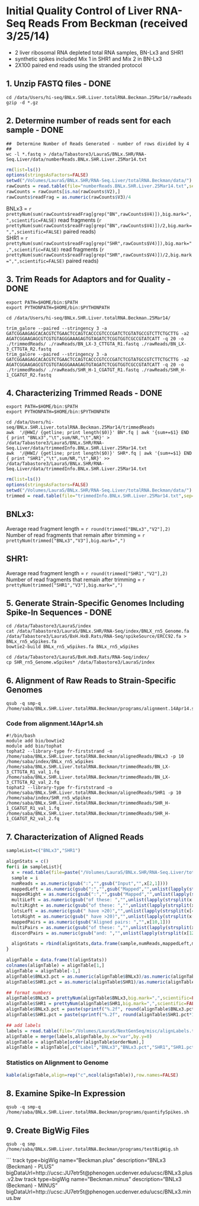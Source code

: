 Initial Quality Control of Liver RNA-Seq Reads From Beckman (received 3/25/14)
=========================
* 2 liver ribosomal RNA depleted total RNA samples, BN-Lx3 and SHR1
* synthetic spikes included Mix 1 in SHR1 and Mix 2 in BN-Lx3
* 2X100 paired end reads using the stranded protocol


1. Unzip FASTQ files - DONE
----------------------------
```
cd /data/Users/hi-seq/BNLx.SHR.Liver.totalRNA.Beckman.25Mar14/rawReads
gzip -d *.gz
```

2. Determine number of reads sent for each sample - DONE
----------------------------------------------------------
```
##  Determine Number of Reads Generated - number of rows divided by 4  ##
wc -l *.fastq > /data/Tabastore3/LauraS/BNLx.SHR/RNA-Seq.Liver/data/numberReads.BNLx.SHR.Liver.25Mar14.txt
```

```r
rm(list=ls())
options(stringsAsFactors=FALSE)
setwd("/Volumes/LauraS/BNLx.SHR/RNA-Seq.Liver/totalRNA.Beckman/data/")
rawCounts = read.table(file="numberReads.BNLx.SHR.Liver.25Mar14.txt",sep=" ",header=FALSE,fill=TRUE)
rawCounts = rawCounts[is.na(rawCounts$V2),]
rawCounts$readFrag = as.numeric(rawCounts$V3)/4
```

BNLx3 = `r prettyNum(sum(rawCounts$readFrag[grep("BN",rawCounts$V4)]),big.mark=",",scientific=FALSE)` read fragments (`r prettyNum(sum(rawCounts$readFrag[grep("BN",rawCounts$V4)])/2,big.mark=",",scientific=FALSE)` paired reads)  
SHR1 = `r prettyNum(sum(rawCounts$readFrag[grep("SHR",rawCounts$V4)]),big.mark=",",scientific=FALSE)` read fragments (`r prettyNum(sum(rawCounts$readFrag[grep("SHR",rawCounts$V4)])/2,big.mark=",",scientific=FALSE)` paired reads)


3. Trim Reads for Adaptors and for Quality - DONE
--------------------------------------------
```
export PATH=$HOME/bin:$PATH
export PYTHONPATH=$HOME/bin:$PYTHONPATH

cd /data/Users/hi-seq/BNLx.SHR.Liver.totalRNA.Beckman.25Mar14/

trim_galore --paired --stringency 3 -a GATCGGAAGAGCACACGTCTGAACTCCAGTCACCCGTCCCGATCTCGTATGCCGTCTTCTGCTTG -a2 AGATCGGAAGAGCGTCGTGTAGGGAAAGAGTGTAGATCTCGGTGGTCGCCGTATCATT -q 20 -o ./trimmedReads/ ./rawReads/BN_LX-3_CTTGTA_R1.fastq ./rawReads/BN_LX-3_CTTGTA_R2.fastq
trim_galore --paired --stringency 3 -a GATCGGAAGAGCACACGTCTGAACTCCAGTCACCCGTCCCGATCTCGTATGCCGTCTTCTGCTTG -a2 AGATCGGAAGAGCGTCGTGTAGGGAAAGAGTGTAGATCTCGGTGGTCGCCGTATCATT -q 20 -o ./trimmedReads/ ./rawReads/SHR_H-1_CGATGT_R1.fastq ./rawReads/SHR_H-1_CGATGT_R2.fastq
```

4. Characterizing Trimmed Reads - DONE
----------------------------------
```
export PATH=$HOME/bin:$PATH
export PYTHONPATH=$HOME/bin:$PYTHONPATH

cd /data/Users/hi-seq/BNLx.SHR.Liver.totalRNA.Beckman.25Mar14/trimmedReads
awk  '/@HWI/ {getline; print length($0)}' BN*.fq | awk '{sum+=$1} END { print "BNLx3","\t",sum/NR,"\t",NR}' > /data/Tabastore3/LauraS/BNLx.SHR/RNA-Seq.Liver/data/trimmedInfo.BNLx.SHR.Liver.25Mar14.txt
awk  '/@HWI/ {getline; print length($0)}' SHR*.fq | awk '{sum+=$1} END { print "SHR1","\t",sum/NR,"\t",NR}' >> /data/Tabastore3/LauraS/BNLx.SHR/RNA-Seq.Liver/data/trimmedInfo.BNLx.SHR.Liver.25Mar14.txt
```

```r
rm(list=ls())
options(stringsAsFactors=FALSE)
setwd("/Volumes/LauraS/BNLx.SHR/RNA-Seq.Liver/totalRNA.Beckman/data/")
trimmed = read.table(file="trimmedInfo.BNLx.SHR.Liver.25Mar14.txt",sep="\t",header=FALSE,row.names=1)
```

BNLx3:
------
Average read fragment length = `r round(trimmed["BNLx3","V2"],2)`  
Number of read fragments that remain after trimming = `r prettyNum(trimmed["BNLx3","V3"],big.mark=",")`

SHR1:
------
Average read fragment length = `r round(trimmed["SHR1","V2"],2)`  
Number of read fragments that remain after trimming = `r prettyNum(trimmed["SHR1","V3"],big.mark=",")`


5.  Generate Strain-Specific Genomes Including Spike-In Sequences - DONE
-------------------------------------------
```
cd /data/Tabastore3/LauraS/index
cat /data/Tabastore3/LauraS/BNLx.SHR/RNA-Seq/index/BNLX_rn5_Genome.fa /data/Tabastore3/LauraS/BxH.HxB.Rats/RNA-Seq/spikeSource/ERCC92.fa > BNLx_rn5_wSpikes.fa
bowtie2-build BNLx_rn5_wSpikes.fa BNLx_rn5_wSpikes

cd /data/Tabastore3/LauraS/BxH.HxB.Rats/RNA-Seq/index/
cp SHR_rn5_Genome.wSpikes* /data/Tabastore3/LauraS/index
```

6. Alignment of Raw Reads to Strain-Specific Genomes
------------------------------------

```
qsub -q smp-q /home/saba/BNLx.SHR.Liver.totalRNA.Beckman/programs/alignment.14Apr14.sh
```

### Code from alignment.14Apr14.sh
```
#!/bin/bash
module add bio/bowtie2
module add bio/tophat
tophat2 --library-type fr-firststrand -o /home/saba/BNLx.SHR.Liver.totalRNA.Beckman/alignedReads/BNLx3 -p 10 /home/saba/index/BNLx_rn5_wSpikes /home/saba/BNLx.SHR.Liver.totalRNA.Beckman/trimmedReads/BN_LX-3_CTTGTA_R1_val_1.fq /home/saba/BNLx.SHR.Liver.totalRNA.Beckman/trimmedReads/BN_LX-3_CTTGTA_R2_val_2.fq
tophat2 --library-type fr-firststrand -o /home/saba/BNLx.SHR.Liver.totalRNA.Beckman/alignedReads/SHR1 -p 10 /home/saba/index/SHR_rn5_wSpikes /home/saba/BNLx.SHR.Liver.totalRNA.Beckman/trimmedReads/SHR_H-1_CGATGT_R1_val_1.fq /home/saba/BNLx.SHR.Liver.totalRNA.Beckman/trimmedReads/SHR_H-1_CGATGT_R2_val_2.fq
```


7.  Characterization of Aligned Reads
---------------------------

```r
sampleList=c("BNLx3","SHR1")

alignStats = c()
for(i in sampleList){
  x = read.table(file=paste("/Volumes/LauraS/BNLx.SHR/RNA-Seq.Liver/totalRNA.Beckman/alignedReads/",i,"/align_summary.txt",sep=""),sep="\t",header=FALSE)
  sample = i
  numReads = as.numeric(gsub(":","",gsub("Input","",x[2,1])))  
  mappedLeft = as.numeric(gsub(":","",gsub("Mapped","",unlist(lapply(strsplit(x[3,1],split="(",fixed=TRUE),function(a) a[1])))))
  mappedRight = as.numeric(gsub(":","",gsub("Mapped","",unlist(lapply(strsplit(x[7,1],split="(",fixed=TRUE),function(a) a[1])))))
  multiLeft = as.numeric(gsub("of these: ","",unlist(lapply(strsplit(x[4,1],split="(",fixed=TRUE),function(a) a[1]))))
  multiRight = as.numeric(gsub("of these: ","",unlist(lapply(strsplit(x[8,1],split="(",fixed=TRUE),function(a) a[1]))))
  lotsLeft = as.numeric(gsub(" have >20)","",unlist(lapply(strsplit(x[4,1],split="(",fixed=TRUE),function(a) a[3]))))
  lotsRight = as.numeric(gsub(" have >20)","",unlist(lapply(strsplit(x[8,1],split="(",fixed=TRUE),function(a) a[3]))))
  mappedPairs = as.numeric(gsub("Aligned pairs: ","",x[10,1]))  
  multiPairs = as.numeric(gsub("of these: ","",unlist(lapply(strsplit(x[11,1],split="(",fixed=TRUE),function(a) a[1]))))
  discordPairs = as.numeric(gsub("and: ","",unlist(lapply(strsplit(x[12,1],split="(",fixed=TRUE),function(a) a[1]))))

  alignStats = rbind(alignStats,data.frame(sample,numReads,mappedLeft,mappedRight,multiLeft,multiRight,lotsLeft,lotsRight,mappedPairs,multiPairs,discordPairs))
}

alignTable = data.frame(t(alignStats))
colnames(alignTable) = alignTable[1,]
alignTable = alignTable[-1,]
alignTable$BNLx3.pct = as.numeric(alignTable$BNLx3)/as.numeric(alignTable["numReads","BNLx3"])
alignTable$SHR1.pct = as.numeric(alignTable$SHR1)/as.numeric(alignTable["numReads","SHR1"])

## format numbers
alignTable$BNLx3 = prettyNum(alignTable$BNLx3,big.mark=",",scientific=FALSE)
alignTable$SHR1 = prettyNum(alignTable$SHR1,big.mark=",",scientific=FALSE)
alignTable$BNLx3.pct = paste(sprintf("%.2f", round(alignTable$BNLx3.pct*100,2)),"%",sep="")
alignTable$SHR1.pct = paste(sprintf("%.2f", round(alignTable$SHR1.pct*100,2)),"%",sep="")

## add labels
labels = read.table(file="/Volumes/LauraS/NextGenSeq/misc/alignLabels.txt",sep="\t",header=TRUE)
alignTable = merge(labels,alignTable,by.x="var",by.y=0)
alignTable = alignTable[order(alignTable$orderNum),]
alignTable = alignTable[,c("Label","BNLx3","BNLx3.pct","SHR1","SHR1.pct")]

````

### Statistics on Alignment to Genome
```r
kable(alignTable,align=rep("c",ncol(alignTable)),row.names=FALSE)
```

8.  Examine Spike-In Expression 
-----------------------

```
qsub -q smp-q /home/saba/BNLx.SHR.Liver.totalRNA.Beckman/programs/quantifySpikes.sh
```

9.  Create BigWig Files
-------------------
```
qsub -q smp /home/saba/BNLx.SHR.Liver.totalRNA.Beckman/programs/testBigWig.sh
```

```
track type=bigWig name="Beckman.plus" description="BNLx3 (Beckman) - PLUS" bigDataUrl=http://ucsc:JU7etr5t@phenogen.ucdenver.edu/ucsc/BNLx3.plus.v2.bw
track type=bigWig name="Beckman.minus" description="BNLx3 (Beckman) - MINUS" bigDataUrl=http://ucsc:JU7etr5t@phenogen.ucdenver.edu/ucsc/BNLx3.minus.bw


